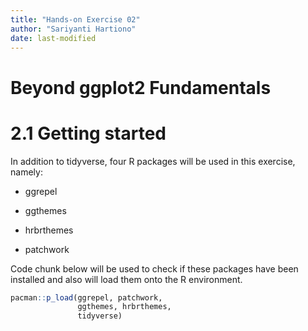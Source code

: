 ```yaml
---
title: "Hands-on Exercise 02"
author: "Sariyanti Hartiono"
date: last-modified
---
```


# Beyond ggplot2 Fundamentals

# 2.1 Getting started

In addition to tidyverse, four R packages will be used in this exercise, namely:

-   ggrepel

-   ggthemes

-   hrbrthemes

-   patchwork

Code chunk below will be used to check if these packages have been installed and also will load them onto the R environment.


```r
pacman::p_load(ggrepel, patchwork, 
               ggthemes, hrbrthemes,
               tidyverse) 
```

